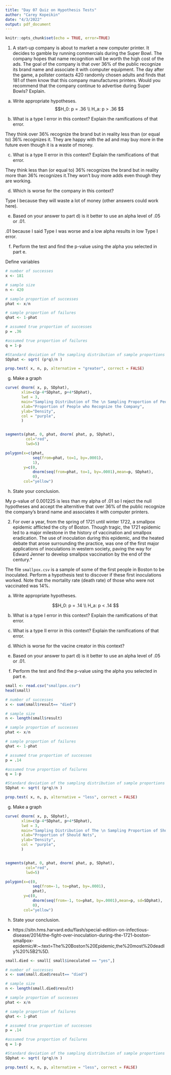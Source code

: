 ```yaml
---
title: "Day 07 Quiz on Hypothesis Tests"
author: "Carey Kopeikin"
date: "4/3/2022"
output: pdf_document
---
```



```r
knitr::opts_chunk$set(echo = TRUE, error=TRUE)
```


1. A start-up company is about to market a new computer printer. It decides to gamble by running commercials during the Super Bowl. The company hopes that name recognition will be worth the high cost of the ads. The goal of the company is that over 36% of the public recognize its brand name and associate it with computer equipment. The day after the game, a pollster contacts 420 randomly chosen adults and finds that 181 of them know that this company manufactures printers. Would you recommend that the company continue to advertise during Super Bowls? Explain.

a) Write appropriate hypotheses.
$$H_0: p = .36 \\ H_a: p > .36 $$

b) What is a type I error in this context? Explain the ramifications of that error.

They think over 36% recognize the brand but in reality less than (or equal to) 36% recognizes it. They are happy with the ad and may buy more in the future even though it is a waste of money.


c) What is a type II error in this context? Explain the ramifications of that error.

They think less than (or equal to) 36% recognizes the brand but in reality more than 36% recognizes it.They won't buy more adds even though they are working.


d) Which is worse for the company in this context?

Type I because they will waste a lot of money (other answers could work here).

e) Based on your answer to part d) is it better to use an alpha level of .05 or .01.

.01 because I said Type I was worse and a low alpha results in low Type I error.

f) Perform the test and find the p-value using the alpha you selected in part e.

Define variables
```r
# number of successes
x <- 181

# sample size
n <- 420

# sample proportion of successes
phat <- x/n 

# sample proportion of failures
qhat <- 1-phat

# assumed true proportion of successes
p = .36

#assumed true proportion of failures
q = 1-p

#Standard deviation of the sampling distribution of sample proportions
SDphat <- sqrt( (p*q)/n )
```

```r
prop.test( x, n, p, alternative = "greater", correct = FALSE)
```
 

g) Make a graph 

```r
curve( dnorm( x, p, SDphat),
       xlim=c(p-4*SDphat, p+4*SDphat),
       lwd = 3, 
       main="Sampling Distribution of The \n Sampling Proportion of People who Recognize the Company",
       xlab="Proportion of People who Recognize the Company",
       ylab="Density",
       col = "purple",
       )


segments(phat, 0, phat, dnorm( phat, p, SDphat),
         col="red",
         lwd=5)

polygon(x=c(phat, 
            seq(from=phat, to=1, by=.0001),
            1),
        y=c(0,
            dnorm(seq(from=phat, to=1, by=.0001),mean=p, SDphat),
            0),
        col="yellow")

```
h) State your conclusion.

My p-value of 0.001225 is less than my alpha of .01 so I reject the null hypotheses and accept the alternitive that over 36% of the public recognize the company's brand name and associates it with computer printers.



2. For over a year, from the spring of 1721 until winter 1722, a smallpox epidemic afflicted the city of Boston. Though tragic, the 1721 epidemic led to a major milestone in the history of vaccination and smallpox eradication. The use of inoculation during this epidemic, and the heated debate that arose surrounding the practice, was one of the first major applications of inoculations in western society, paving the way for Edward Jenner to develop smallpox vaccination by the end of the century.* 

The file ```smallpox.csv``` is a sample of some of the first people in Boston to be inoculated. Perform a hypothesis test to discover if these first inoculations worked. Note that the mortality rate (death rate) of those who were not vaccinated was 14%.  


a) Write appropriate hypotheses.

$$H_0: p = .14 \\ H_a: p < .14 $$

b) What is a type I error in this context? Explain the ramifications of that error.



c) What is a type II error in this context? Explain the ramifications of that error.


d) Which is worse for the vacine creator in this context?


e) Based on your answer to part d) is it better to use an alpha level of .05 or .01.


f) Perform the test and find the p-value using the alpha you selected in part e.

```r
small <- read.csv("smallpox.csv")
head(small)

```

```r
# number of successes
x <- sum(small$result== "died")

# sample size
n <- length(small$result)

# sample proportion of successes
phat <- x/n 

# sample proportion of failures
qhat <- 1-phat

# assumed true proportion of successes
p = .14

#assumed true proportion of failures
q = 1-p

#Standard deviation of the sampling distribution of sample proportions
SDphat <- sqrt( (p*q)/n )
```

```r
prop.test( x, n, p, alternative = "less", correct = FALSE)
```

g) Make a graph

```r

curve( dnorm( x, p, SDphat),
       xlim=c(p-4*SDphat, p+4*SDphat),
       lwd = 3, 
       main="Sampling Distribution of The \n Sampling Proportion of Should Nots",
       xlab="Proportion of Should Nots",
       ylab="Density",
       col = "purple",
       )


segments(phat, 0, phat, dnorm( phat, p, SDphat),
         col="red",
         lwd=5)

polygon(x=c(0, 
            seq(from=-1, to=phat, by=.0001),
            phat),
        y=c(0,
            dnorm(seq(from=-1, to=phat, by=.0001),mean=p, sd=SDphat),
            0),
        col="yellow")

```


h) State your conclusion.



* https://sitn.hms.harvard.edu/flash/special-edition-on-infectious-disease/2014/the-fight-over-inoculation-during-the-1721-boston-smallpox-epidemic/#:~:text=The%20Boston%20Epidemic,the%20most%20deadly%20%5B2%5D.  




```r
small.died <- small[ small$inoculated == "yes",]

# number of successes
x <- sum(small.died$result== "died")

# sample size
n <- length(small.died$result)

# sample proportion of successes
phat <- x/n 

# sample proportion of failures
qhat <- 1-phat

# assumed true proportion of successes
p = .14

#assumed true proportion of failures
q = 1-p

#Standard deviation of the sampling distribution of sample proportions
SDphat <- sqrt( (p*q)/n )
```

```r
prop.test( x, n, p, alternative = "less", correct = FALSE)
```
